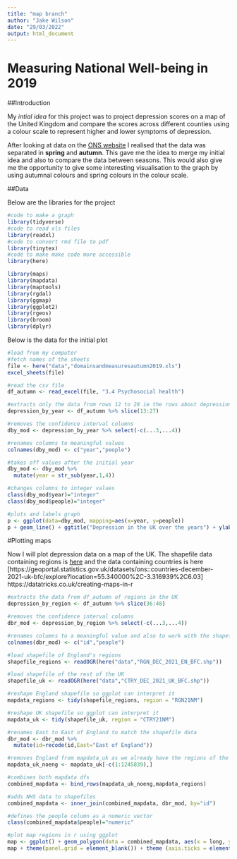---
title: "map branch"
author: "Jake Wilson"
date: "29/03/2022"
output: html_document
---

# Measuring National Well-being in 2019
##Introduction

My *intial idea* for this project was to project depression scores on a map of the United Kingdom and compare the scores across different counties using a colour scale to represent higher and lower symptoms of depression.

After looking at data on the [ONS website](https://www.ons.gov.uk/peoplepopulationandcommunity/wellbeing/datasets/measuringnationalwellbeingdomainsandmeasures) I realised that the data was separated in **spring** and **autumn**. This gave me the idea to merge my initial idea and also to compare the data between seasons. This would also give me the opportunity to give some interesting visualisation to the graph by using autumnal colours and spring colours in the colour scale.

##Data

Below are the libraries for the project

```{r, warning=FALSE}
#code to make a graph
library(tidyverse)
#code to read xls files
library(readxl)
#code to convert rmd file to pdf
library(tinytex)
#code to make make code more accessible
library(here)

library(maps)
library(mapdata)
library(maptools)
library(rgdal)
library(ggmap)
library(ggplot2)
library(rgeos)
library(broom)
library(dplyr)


```
 
Below is the data for the initial plot

```{r} 
#load from my computer
#fetch names of the sheets
file <- here("data","domainsandmeasuresautumn2019.xls")
excel_sheets(file)

#read the csv file
df_autumn <- read_excel(file, "3.4 Psychosocial health")

#extracts only the data from rows 12 to 28 ie the rows about depression across the years and reassigns it
depression_by_year <- df_autumn %>% slice(13:27)

#removes the confidence interval columns
dby_mod <- depression_by_year %>% select(-c(...3,...4))

#renames columns to meaningful values
colnames(dby_mod) <- c("year","people")

#takes off values after the initial year
dby_mod <- dby_mod %>% 
  mutate(year = str_sub(year,1,4))

#changes columns to integer values
class(dby_mod$year)="integer"
class(dby_mod$people)="integer"

#plots and labels graph
p <- ggplot(data=dby_mod, mapping=aes(x=year, y=people))
p + geom_line() + ggtitle("Depression in the UK over the years") + ylab("People (%)")
```

#Plotting maps

Now I will plot depression data on a map of the UK. The shapefile data containing regions is [here](https://geoportal.statistics.gov.uk/datasets/ons::regions-december-2021-en-bfc/explore?location=52.837548%2C-2.489483%2C7.01) and the data containing countries is here [https://geoportal.statistics.gov.uk/datasets/ons::countries-december-2021-uk-bfc/explore?location=55.340000%2C-3.316939%2C6.03]
https://datatricks.co.uk/creating-maps-in-r

```{r}
#extracts the data from df_autumn of regions in the UK
depression_by_region <- df_autumn %>% slice(36:48)

#removes the confidence interval columns
dbr_mod <- depression_by_region %>% select(-c(...3,...4))

#renames columns to a meaningful value and also to work with the shapefile data (see below)
colnames(dbr_mod) <- c("id","people")

#load shapefile of England's regions
shapefile_regions <- readOGR(here("data","RGN_DEC_2021_EN_BFC.shp"))

#load shapefile of the rest of the UK
shapefile_uk <- readOGR(here("data","CTRY_DEC_2021_UK_BFC.shp"))

#reshape England shapefile so ggplot can interpret it
mapdata_regions <- tidy(shapefile_regions, region = "RGN21NM")

#reshape UK shapefile so ggplot can interpret it
mapdata_uk <- tidy(shapefile_uk, region = "CTRY21NM")

#renames East to East of England to match the shapefile data 
dbr_mod <- dbr_mod %>%
  mutate(id=recode(id,East="East of England"))

#removes England from mapdata_uk as we already have the regions of the UK
mapdata_uk_noeng <- mapdata_uk[-c(1:1245839),]

#combines both mapdata dfs
combined_mapdata <- bind_rows(mapdata_uk_noeng,mapdata_regions)

#adds NHS data to shapefiles
combined_mapdata <- inner_join(combined_mapdata, dbr_mod, by="id")

#defines the people column as a numeric vector
class(combined_mapdata$people)="numeric"

#plot map regions in r using ggplot
map <- ggplot() + geom_polygon(data = combined_mapdata, aes(x = long, y = lat, group = group, fill = people)) + coord_fixed(1) + guides(fill =guide_colourbar(title = "People (%)")) + scale_fill_distiller(palette = "Oranges")
map + theme(panel.grid = element_blank()) + theme (axis.ticks = element_blank(), axis.text = element_blank()) + labs(x=element_blank(), y=element_blank(), title = "Autumn depression in the United Kingdom")

```

